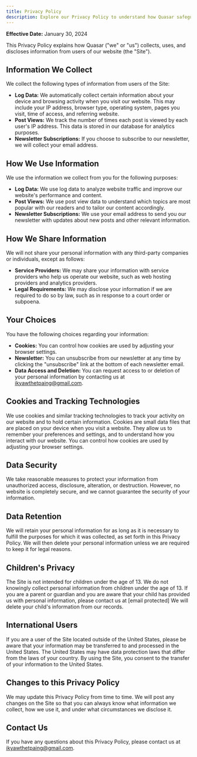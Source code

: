 ```yaml
---
title: Privacy Policy
description: Explore our Privacy Policy to understand how Quasar safeguards your information and upholds your privacy standards.
---
```


**Effective Date:** January 30, 2024

This Privacy Policy explains how Quasar ("we" or "us") collects, uses, and discloses information from users of our website (the "Site").

## Information We Collect

We collect the following types of information from users of the Site:

- **Log Data:** We automatically collect certain information about your device and browsing activity when you visit our website. This may include your IP address, browser type, operating system, pages you visit, time of access, and referring website.
- **Post Views:** We track the number of times each post is viewed by each user's IP address. This data is stored in our database for analytics purposes.
- **Newsletter Subscriptions:** If you choose to subscribe to our newsletter, we will collect your email address.

## How We Use Information

We use the information we collect from you for the following purposes:

- **Log Data:** We use log data to analyze website traffic and improve our website's performance and content.
- **Post Views:** We use post view data to understand which topics are most popular with our readers and to tailor our content accordingly.
- **Newsletter Subscriptions:** We use your email address to send you our newsletter with updates about new posts and other relevant information.

## How We Share Information

We will not share your personal information with any third-party companies or individuals, except as follows:

- **Service Providers:** We may share your information with service providers who help us operate our website, such as web hosting providers and analytics providers.
- **Legal Requirements:** We may disclose your information if we are required to do so by law, such as in response to a court order or subpoena.

## Your Choices

You have the following choices regarding your information:

- **Cookies:** You can control how cookies are used by adjusting your browser settings.
- **Newsletter:** You can unsubscribe from our newsletter at any time by clicking the "unsubscribe" link at the bottom of each newsletter email.
- **Data Access and Deletion:** You can request access to or deletion of your personal information by contacting us at [ikyawthetpaing@gmail.com](mailto:ikyawthetpaing@gmail.com).

## Cookies and Tracking Technologies

We use cookies and similar tracking technologies to track your activity on our website and to hold certain information. Cookies are small data files that are placed on your device when you visit a website. They allow us to remember your preferences and settings, and to understand how you interact with our website. You can control how cookies are used by adjusting your browser settings.

## Data Security

We take reasonable measures to protect your information from unauthorized access, disclosure, alteration, or destruction. However, no website is completely secure, and we cannot guarantee the security of your information.

## Data Retention

We will retain your personal information for as long as it is necessary to fulfill the purposes for which it was collected, as set forth in this Privacy Policy. We will then delete your personal information unless we are required to keep it for legal reasons.

## Children's Privacy

The Site is not intended for children under the age of 13. We do not knowingly collect personal information from children under the age of 13. If you are a parent or guardian and you are aware that your child has provided us with personal information, please contact us at [email protected] We will delete your child's information from our records.

## International Users

If you are a user of the Site located outside of the United States, please be aware that your information may be transferred to and processed in the United States. The United States may have data protection laws that differ from the laws of your country. By using the Site, you consent to the transfer of your information to the United States.

## Changes to this Privacy Policy

We may update this Privacy Policy from time to time. We will post any changes on the Site so that you can always know what information we collect, how we use it, and under what circumstances we disclose it.

## Contact Us

If you have any questions about this Privacy Policy, please contact us at [ikyawthetpaing@gmail.com](mailto:ikyawthetpaing@gmail.com).

